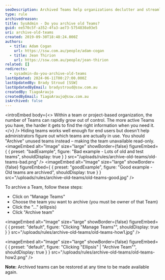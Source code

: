 ```yaml
---
seoDescription: Archived Teams help organizations declutter and streamline their Microsoft Teams experience by removing inactive or obsolete teams from view.
type: rule
archivedreason:
title: SysAdmin - Do you archive old Teams?
guid: ee570c5f-a352-4fa3-ae73-5754830a93e5
uri: archive-old-teams
created: 2019-09-30T18:48:24.000Z
authors:
  - title: Adam Cogan
    url: https://ssw.com.au/people/adam-cogan
  - title: Jean Thirion
    url: https://ssw.com.au/people/jean-thirion
related: []
redirects:
  - sysadmin-do-you-archive-old-teams
lastUpdated: 2024-06-11T00:27:00.000Z
lastUpdatedBy: Brady Stroud [SSW]
lastUpdatedByEmail: bradystroud@ssw.com.au
createdBy: TiagoAraujo
createdByEmail: TiagoAraujo@ssw.com.au
isArchived: false
---
```


<introEmbed
  body={<>
Within a team or project-based organization, the number of Teams can rapidly grow out of control. The more active Teams you have, the harder it gets to find the right information when you need it.
  </>}
/>
Hiding teams works well enough for end users but doesn't help administrators figure out which teams are actually in use. You should "Archive" unused teams instead – making the team unavailable read-only.
<imageEmbed
  alt="Image"
  size="large"
  showBorder={false}
  figureEmbed={ {
    preset: "badExample",
    figure: "Bad example - Lots of old and test teams",
    shouldDisplay: true
  } }
  src="/uploads/rules/archive-old-teams/old-teams-bad.png"
/>
<imageEmbed
  alt="Image"
  size="large"
  showBorder={false}
  figureEmbed={ {
    preset: "goodExample",
    figure: "Good example - Old teams are archived",
    shouldDisplay: true
  } }
  src="/uploads/rules/archive-old-teams/old-teams-good.jpg"
/>

To archive a Team, follow these steps:

* Click on "Manage Teams"
* Choose the team you want to archive (you must be owner of that Team)
* Click the "..." (ellipsis)
* Click "Archive team"


<imageEmbed
  alt="Image"
  size="large"
  showBorder={false}
  figureEmbed={ {
    preset: "default",
    figure: "Clicking \"Manage Teams\"",
    shouldDisplay: true
  } }
  src="/uploads/rules/archive-old-teams/old-teams-how1.jpg"
/>


<imageEmbed
  alt="Image"
  size="large"
  showBorder={false}
  figureEmbed={ {
    preset: "default",
    figure: "Clicking \"Ellipsis\" | \"Archive Team\"",
    shouldDisplay: true
  } }
  src="/uploads/rules/archive-old-teams/old-teams-how2.png"
/>

**Note:** Archived teams can be restored at any time to be made available again.
